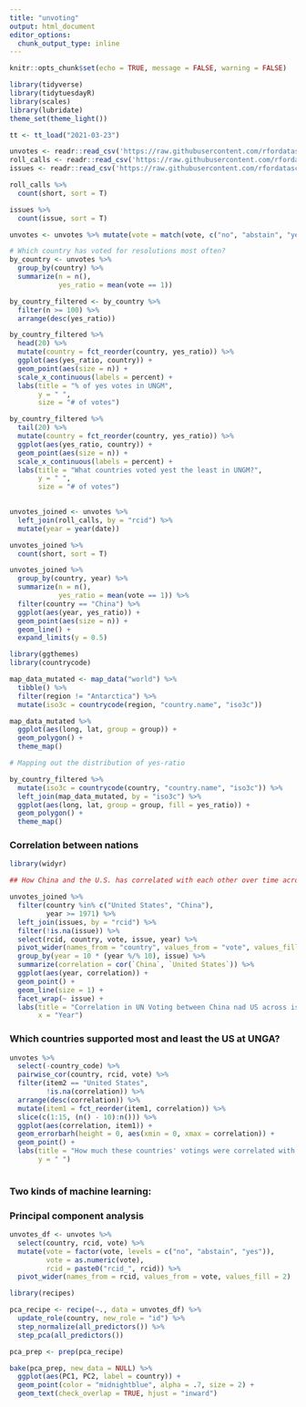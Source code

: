 ```yaml
---
title: "unvoting"
output: html_document
editor_options: 
  chunk_output_type: inline
---
```


```r
knitr::opts_chunk$set(echo = TRUE, message = FALSE, warning = FALSE)
```

```r
library(tidyverse)
library(tidytuesdayR)
library(scales)
library(lubridate)
theme_set(theme_light())
```



```r
tt <- tt_load("2021-03-23")

unvotes <- readr::read_csv('https://raw.githubusercontent.com/rfordatascience/tidytuesday/master/data/2021/2021-03-23/unvotes.csv')
roll_calls <- readr::read_csv('https://raw.githubusercontent.com/rfordatascience/tidytuesday/master/data/2021/2021-03-23/roll_calls.csv')
issues <- readr::read_csv('https://raw.githubusercontent.com/rfordatascience/tidytuesday/master/data/2021/2021-03-23/issues.csv')

roll_calls %>% 
  count(short, sort = T)

issues %>% 
  count(issue, sort = T)
```



```r
unvotes <- unvotes %>% mutate(vote = match(vote, c("no", "abstain", "yes")) - 2)
```



```r
# Which country has voted for resolutions most often?
by_country <- unvotes %>% 
  group_by(country) %>% 
  summarize(n = n(), 
            yes_ratio = mean(vote == 1)) 

by_country_filtered <- by_country %>% 
  filter(n >= 100) %>% 
  arrange(desc(yes_ratio))

by_country_filtered %>% 
  head(20) %>% 
  mutate(country = fct_reorder(country, yes_ratio)) %>% 
  ggplot(aes(yes_ratio, country)) +
  geom_point(aes(size = n)) +
  scale_x_continuous(labels = percent) +
  labs(title = "% of yes votes in UNGM", 
       y = " ", 
       size = "# of votes")

by_country_filtered %>% 
  tail(20) %>%  
  mutate(country = fct_reorder(country, yes_ratio)) %>% 
  ggplot(aes(yes_ratio, country)) +
  geom_point(aes(size = n)) +
  scale_x_continuous(labels = percent) +
  labs(title = "What countries voted yest the least in UNGM?", 
       y = " ", 
       size = "# of votes")
  
```



```r
unvotes_joined <- unvotes %>% 
  left_join(roll_calls, by = "rcid") %>% 
  mutate(year = year(date))

unvotes_joined %>% 
  count(short, sort = T)

unvotes_joined %>% 
  group_by(country, year) %>% 
  summarize(n = n(), 
            yes_ratio = mean(vote == 1)) %>% 
  filter(country == "China") %>% 
  ggplot(aes(year, yes_ratio)) +
  geom_point(aes(size = n)) +
  geom_line() +
  expand_limits(y = 0.5)

```



```r
library(ggthemes) 
library(countrycode)

map_data_mutated <- map_data("world") %>% 
  tibble() %>% 
  filter(region != "Antarctica") %>%
  mutate(iso3c = countrycode(region, "country.name", "iso3c"))

map_data_mutated %>% 
  ggplot(aes(long, lat, group = group)) +
  geom_polygon() +
  theme_map()

# Mapping out the distribution of yes-ratio 

by_country_filtered %>% 
  mutate(iso3c = countrycode(country, "country.name", "iso3c")) %>% 
  left_join(map_data_mutated, by = "iso3c") %>% 
  ggplot(aes(long, lat, group = group, fill = yes_ratio)) +
  geom_polygon() +
  theme_map()

```


### Correlation between nations


```r
library(widyr)

## How China and the U.S. has correlated with each other over time across issue areas?

unvotes_joined %>% 
  filter(country %in% c("United States", "China"), 
         year >= 1971) %>%
  left_join(issues, by = "rcid") %>% 
  filter(!is.na(issue)) %>% 
  select(rcid, country, vote, issue, year) %>% 
  pivot_wider(names_from = "country", values_from = "vote", values_fill = 0) %>% 
  group_by(year = 10 * (year %/% 10), issue) %>% 
  summarize(correlation = cor(`China`, `United States`)) %>% 
  ggplot(aes(year, correlation)) +
  geom_point() +
  geom_line(size = 1) +
  facet_wrap(~ issue) +
  labs(title = "Correlation in UN Voting between China nad US across issue areas (each decade)", 
       x = "Year")
```


### Which countries supported most and least the US at UNGA?


```r
unvotes %>% 
  select(-country_code) %>% 
  pairwise_cor(country, rcid, vote) %>% 
  filter(item2 == "United States", 
         !is.na(correlation)) %>% 
  arrange(desc(correlation)) %>% 
  mutate(item1 = fct_reorder(item1, correlation)) %>% 
  slice(c(1:15, (n() - 10):n())) %>% 
  ggplot(aes(correlation, item1)) +
  geom_errorbarh(height = 0, aes(xmin = 0, xmax = correlation)) +
  geom_point() +
  labs(title = "How much these countries' votings were correlated with the US?", 
       y = " ")
 
```

### Two kinds of machine learning: 

### Principal component analysis


```r
unvotes_df <- unvotes %>% 
  select(country, rcid, vote) %>% 
  mutate(vote = factor(vote, levels = c("no", "abstain", "yes")), 
         vote = as.numeric(vote), 
         rcid = paste0("rcid_", rcid)) %>% 
  pivot_wider(names_from = rcid, values_from = vote, values_fill = 2)
```




```r
library(recipes)

pca_recipe <- recipe(~., data = unvotes_df) %>% 
  update_role(country, new_role = "id") %>% 
  step_normalize(all_predictors()) %>% 
  step_pca(all_predictors())

pca_prep <- prep(pca_recipe)  
```



```r
bake(pca_prep, new_data = NULL) %>% 
  ggplot(aes(PC1, PC2, label = country)) +
  geom_point(color = "midnightblue", alpha = .7, size = 2) +
  geom_text(check_overlap = TRUE, hjust = "inward")
```

